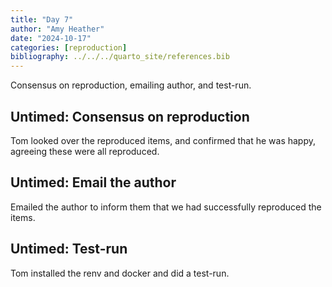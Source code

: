 ```yaml
---
title: "Day 7"
author: "Amy Heather"
date: "2024-10-17"
categories: [reproduction]
bibliography: ../../../quarto_site/references.bib
---
```


::: {.callout-note}

Consensus on reproduction, emailing author, and test-run.

:::

## Untimed: Consensus on reproduction

Tom looked over the reproduced items, and confirmed that he was happy, agreeing these were all reproduced.

## Untimed: Email the author

Emailed the author to inform them that we had successfully reproduced the items.

## Untimed: Test-run

Tom installed the renv and docker and did a test-run.